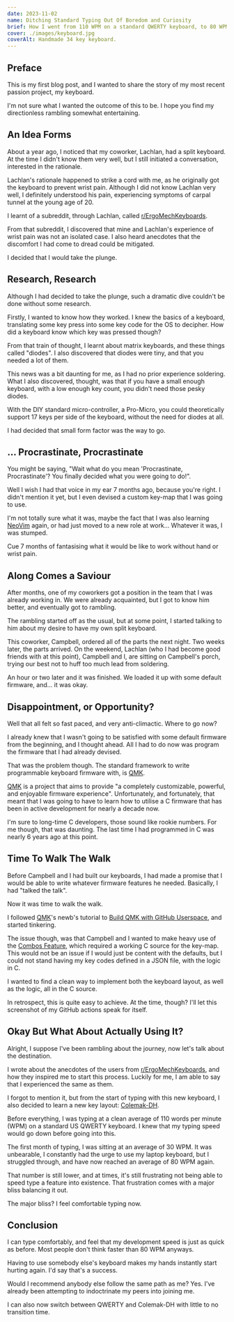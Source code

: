 ```yaml
---
date: 2023-11-02
name: Ditching Standard Typing Out Of Boredom and Curiosity
brief: How I went from 110 WPM on a standard QWERTY keyboard, to 80 WPM on Colemak-DH, and why I still prefer it.
cover: ./images/keyboard.jpg
coverAlt: Handmade 34 key keyboard.
---
```


## Preface
This is my first blog post, and I wanted to share the story of my most recent passion project, my keyboard.

I'm not sure what I wanted the outcome of this to be. I hope you find my directionless rambling somewhat entertaining.

## An Idea Forms
About a year ago, I noticed that my coworker, Lachlan, had a split keyboard. At the time I didn't know them very well,
but I still initiated a conversation, interested in the rationale.

Lachlan's rationale happened to strike a cord with me, as he originally got the keyboard to prevent wrist pain.
Although I did not know Lachlan very well, I definitely understood his pain, experiencing symptoms of carpal tunnel at the young age of 20.

I learnt of a subreddit, through Lachlan, called [r/ErgoMechKeyboards].

From that subreddit, I discovered that mine and Lachlan's experience of wrist pain was not an isolated case.
I also heard anecdotes that the discomfort I had come to dread could be mitigated.

I decided that I would take the plunge.

## Research, Research
Although I had decided to take the plunge, such a dramatic dive couldn't be done without some research.

Firstly, I wanted to know how they worked. I knew the basics of a keyboard, translating some key press into some key code for the OS to decipher.
How did a keyboard know which key was pressed though?

From that train of thought, I learnt about matrix keyboards, and these things called "diodes". I also discovered that diodes were tiny, and that you needed a lot of them.

This news was a bit daunting for me, as I had no prior experience soldering. What I also discovered, thought, was that if you have a small enough keyboard, with a low enough key count, you didn't need those pesky diodes.

With the DIY standard micro-controller, a Pro-Micro, you could theoretically support 17 keys per side of the keyboard, without the need for diodes at all.

I had decided that small form factor was the way to go.

## ... Procrastinate, Procrastinate
You might be saying, "Wait what do you mean 'Procrastinate, Procrastinate'? You finally decided what you were going to do!".

Well I wish I had that voice in my ear 7 months ago, because you're right. I didn't mention it yet, but I even devised a custom key-map that I was going to use.

I'm not totally sure what it was, maybe the fact that I was also learning [NeoVim] again, or had just moved to a new role at work... Whatever it was, I was stumped.

Cue 7 months of fantasising what it would be like to work without hand or wrist pain.

## Along Comes a Saviour
After months, one of my coworkers got a position in the team that I was already working in. We were already acquainted, but I got to know him better, and eventually got to rambling.

The rambling started off as the usual, but at some point, I started talking to him about my desire to have my own split keyboard.

This coworker, Campbell, ordered all of the parts the next night. Two weeks later, the parts arrived. On the weekend, Lachlan (who I had become good friends with at this point), Campbell and I, are sitting on Campbell's porch, trying our best not to huff too much lead from soldering.

An hour or two later and it was finished. We loaded it up with some default firmware, and... it was okay.

## Disappointment, or Opportunity?
Well that all felt so fast paced, and very anti-climactic. Where to go now?

I already knew that I wasn't going to be satisfied with some default firmware from the beginning, and I thought ahead. All I had to do now was program the firmware that I had already devised.

That was the problem though. The standard framework to write programmable keyboard firmware with, is [QMK].

[QMK] is a project that aims to provide "a completely customizable, powerful, and enjoyable firmware experience". Unfortunately, and fortunately, that meant that I was going to have to learn how to utilise a C firmware that has been in active development for nearly a decade now.

I'm sure to long-time C developers, those sound like rookie numbers. For me though, that was daunting. The last time I had programmed in C was nearly 6 years ago at this point.

## Time To Walk The Walk
Before Campbell and I had built our keyboards, I had made a promise that I would be able to write whatever firmware features he needed. Basically, I had "talked the talk".

Now it was time to walk the walk.

I followed [QMK]'s newb's tutorial to [Build QMK with GitHub Userspace](https://docs.qmk.fm/#/newbs_building_firmware_workflow?id=building-qmk-with-github-userspace), and started tinkering.

The issue though, was that Campbell and I wanted to make heavy use of the [Combos Feature](https://docs.qmk.fm/#/feature_combo?id=combos), which required a working C source for the key-map.
This would not be an issue if I would just be content with the defaults, but I could not stand having my key codes defined in a JSON file, with the logic in C.

I wanted to find a clean way to implement both the keyboard layout, as well as the logic, all in the C source.

In retrospect, this is quite easy to achieve. At the time, though? I'll let this screenshot of my GitHub actions speak for itself.

<BlogImage src={keyboard_failures} alt="Screenshot of 12 concurrent failed GitHub action runs, and more."></BlogImage>

## Okay But What About Actually Using It?
Alright, I suppose I've been rambling about the journey, now let's talk about the destination. 

I wrote about the anecdotes of the users from [r/ErgoMechKeyboards], and how they inspired me to start this process. Luckily for me, I am able to say that I experienced the same as them.

I forgot to mention it, but from the start of typing with this new keyboard, I also decided to learn a new key layout: [Colemak-DH](https://colemakmods.github.io/mod-dh/).

Before everything, I was typing at a clean average of 110 words per minute (WPM) on a standard US QWERTY keyboard. I knew that my typing speed would go down before going into this.

The first month of typing, I was sitting at an average of 30 WPM. It was unbearable, I constantly had the urge to use my laptop keyboard, but I struggled through, and have now reached an average of 80 WPM again.

That number is still lower, and at times, it's still frustrating not being able to speed type a feature into existence. That frustration comes with a major bliss balancing it out.

The major bliss? I feel comfortable typing now.

## Conclusion
I can type comfortably, and feel that my development speed is just as quick as before. Most people don't think faster than 80 WPM anyways.

Having to use somebody else's keyboard makes my hands instantly start hurting again. I'd say that's a success.

Would I recommend anybody else follow the same path as me? Yes. I've already been attempting to indoctrinate my peers into joining me.

I can also now switch between QWERTY and Colemak-DH with little to no transition time.

<BlogImage src={keyboard} alt="The keyboard itself, a 34 key Archteuthis dux PCB by tapioki, with Kailh browns"></BlogImage>

[r/ErgoMechKeyboards]: https://www.reddit.com/r/ErgoMechKeyboards
[NeoVim]: https://neovim.io/
[QMK]: https://qmk.fm/

